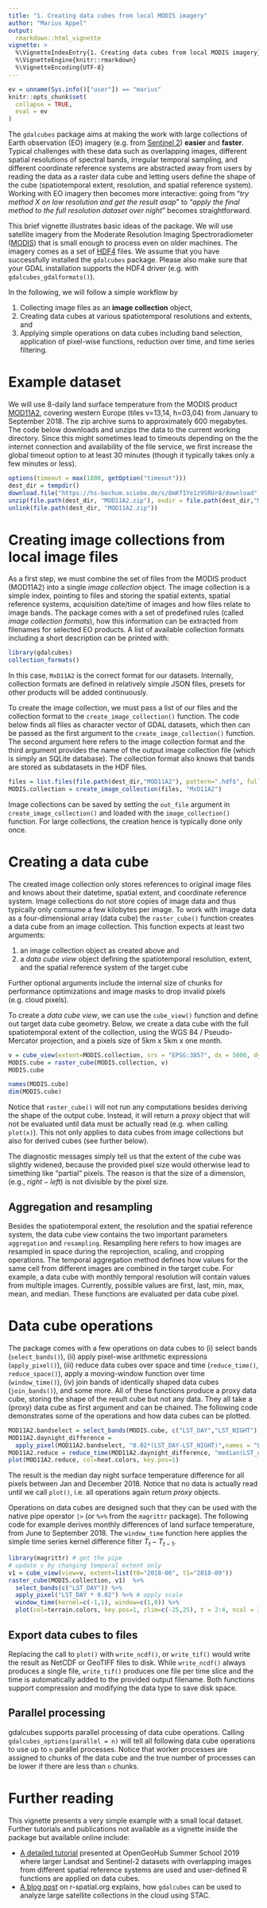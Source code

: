 ```yaml
---
title: "1. Creating data cubes from local MODIS imagery"
author: "Marius Appel"
output: 
  rmarkdown::html_vignette
vignette: >
  %\VignetteIndexEntry{1. Creating data cubes from local MODIS imagery}
  %\VignetteEngine{knitr::rmarkdown}
  %\VignetteEncoding{UTF-8}
---
```


```r
ev = unname(Sys.info()["user"]) == "marius"
knitr::opts_chunk$set(
  collapse = TRUE,
  eval = ev
)
```

The `gdalcubes` package aims at making the work with large collections of Earth observation (EO) imagery (e.g. from [Sentinel 2](https://sentinel.esa.int/web/sentinel/missions/sentinel-2)) **easier** and **faster**. Typical challenges with these data such as overlapping images, different spatial resolutions of spectral bands, irregular temporal sampling, and different coordinate reference systems are abstracted away from users by reading the data as a raster data cube and letting users define the shape of the cube (spatiotemporal extent, resolution, and spatial reference system). Working with EO imagery then becomes more interactive: going from "*try method X on low resolution and get the result asap*" to "*apply the final method to the full resolution dataset over night*" becomes straightforward.

This brief vignette illustrates basic ideas of the package. We will use satellite imagery from the Moderate Resolution Imaging Spectroradiometer ([MODIS](https://modis.gsfc.nasa.gov)) that is small enough to process even on older machines. The imagery comes as a set of [HDF4](https://support.hdfgroup.org/products/hdf4/) files. We assume that you have successfully installed the `gdalcubes` package. Please also make sure that your GDAL installation supports the HDF4 driver (e.g. with `gdalcubes_gdalformats()`).

In the following, we will follow a simple workflow by

1.  Collecting image files as an **image collection** object,
2.  Creating data cubes at various spatiotemporal resolutions and extents, and
3.  Applying simple operations on data cubes including band selection, application of pixel-wise functions, reduction over time, and time series filtering.

# Example dataset

We will use 8-daily land surface temperature from the MODIS product [MOD11A2](https://modis.gsfc.nasa.gov/data/dataprod/mod11.php), covering western Europe (tiles v=13,14, h=03,04) from January to September 2018. The zip archive sums to approximately 600 megabytes. The code below downloads and unzips the data to the current working directory. Since this might sometimes lead to timeouts depending on the the internet connection and availability of the file service, we first increase the global timeout option to at least 30 minutes (though it typically takes only a few minutes or less).

```r
options(timeout = max(1800, getOption("timeout")))
dest_dir = tempdir()
download.file("https://hs-bochum.sciebo.de/s/8mKf1Ye1z9SRUr8/download", destfile=file.path(dest_dir, "MOD11A2.zip"),mode = "wb")
unzip(file.path(dest_dir, "MOD11A2.zip"), exdir = file.path(dest_dir,"MOD11A2"))
unlink(file.path(dest_dir, "MOD11A2.zip"))
```

# Creating image collections from local image files

As a first step, we must combine the set of files from the MODIS product (MOD11A2) into a single *image collection* object. The image collection is a simple index, pointing to files and storing the spatial extents, spatial reference systems, acquisition date/time of images and how files relate to image bands. The package comes with a set of predefined rules (called *image collection formats*), how this information can be extracted from filenames for selected EO products. A list of available collection formats including a short description can be printed with:

```r
library(gdalcubes)
collection_formats()
```

In this case, `MxD11A2` is the correct format for our datasets. Internally, collection formats are defined in relatively simple JSON files, presets for other products will be added continuously.

To create the image collection, we must pass a list of our files and the collection format to the `create_image_collection()` function. The code below finds all files as character vector of GDAL datasets, which then can be passed as the first argument to the `create_image_collection()` function. The second argument here refers to the image collection format and the third argument provides the name of the output image collection file (which is simply an SQLite database). The collection format also knows that bands are stored as subdatasets in the HDF files.

```r
files = list.files(file.path(dest_dir,"MOD11A2"), pattern=".hdf$", full.names = TRUE)
MODIS.collection = create_image_collection(files, "MxD11A2")
```

Image collections can be saved by setting the `out_file` argument in `create_image_collection()` and loaded with the `image_collection()` function. For large collections, the creation hence is typically done only once.

# Creating a data cube

The created image collection only stores references to original image files and knows about their datetime, spatial extent, and coordinate reference system. Image collections do not store copies of image data and thus typically only comsume a few kilobytes per image. To work with image data as a four-dimensional array (data cube) the `raster_cube()` function creates a data cube from an image collection. This function expects at least two arguments:

1.  an image collection object as created above and
2.  a *data cube view* object defining the spatiotemporal resolution, extent, and the spatial reference system of the target cube

Further optional arguments include the internal size of chunks for performance optimizations and image masks to drop invalid pixels (e.g. cloud pixels).

To create a *data cube view*, we can use the `cube_view()` function and define out target data cube geometry. Below, we create a data cube with the full spatiotemporal extent of the collection, using the WGS 84 / Pseudo-Mercator projection, and a pixels size of 5km x 5km x one month.

```r
v = cube_view(extent=MODIS.collection, srs = "EPSG:3857", dx = 5000, dy = 5000, dt = "P1M")
MODIS.cube = raster_cube(MODIS.collection, v)
MODIS.cube

names(MODIS.cube)
dim(MODIS.cube)
```

Notice that `raster_cube()` will not run any computations besides deriving the shape of the output cube. Instead, it will return a *proxy* object that will not be evaluated until data must be actually read (e.g. when calling `plot(x)`). This not only applies to data cubes from image collections but also for derived cubes (see further below).

The diagnostic messages simply tell us that the extent of the cube was slightly widened, because the provided pixel size would otherwise lead to simething like "partial" pixels. The reason is that the size of a dimension, (e.g., $right - left$) is not divisible by the pixel size.

## Aggregation and resampling

Besides the spatiotemporal extent, the resolution and the spatial reference system, the data cube view contains the two important parameters `aggregation` and `resampling`. Resampling here refers to how images are resampled in space during the reprojection, scaling, and cropping operations. The temporal aggregation method defines how values for the same cell from different images are combined in the target cube. For example, a data cube with monthly temporal resolution will contain values from multiple images. Currently, possible values are first, last, min, max, mean, and median. These functions are evaluated per data cube pixel.

# Data cube operations

The package comes with a few operations on data cubes to (i) select bands (`select_bands()`), (ii) apply pixel-wise arithmetic expressions (`apply_pixel()`), (iii) reduce data cubes over space and time (`reduce_time()`, `reduce_space()`), apply a moving-window function over time (`window_time()`), (iv) join bands of identically shaped data cubes (`join_bands()`), and some more. All of these functions produce a proxy data cube, storing the shape of the result cube but not any data. They all take a (proxy) data cube as first argument and can be chained. The following code demonstrates some of the operations and how data cubes can be plotted.

```r
MOD11A2.bandselect = select_bands(MODIS.cube, c("LST_DAY","LST_NIGHT"))
MOD11A2.daynight_difference = 
  apply_pixel(MOD11A2.bandselect, "0.02*(LST_DAY-LST_NIGHT)",names = "LST_difference")
MOD11A2.reduce = reduce_time(MOD11A2.daynight_difference, "median(LST_difference)")
plot(MOD11A2.reduce, col=heat.colors, key.pos=1)
```

The result is the median day night surface temperature difference for all pixels between Jan and December 2018. Notice that no data is actually read until we call `plot()`, i.e. all operations again return *proxy* objects.

Operations on data cubes are designed such that they can be used with the native pipe operator `|>` (or `%>%` from the `magrittr` package). The following code for example derives monthly differences of land surface temperature, from June to September 2018. The `window_time` function here applies the simple time series kernel difference filter $T_t - T_{t-1}$.

```r
library(magrittr) # get the pipe
# update v by changing temporal extent only
v1 = cube_view(view=v, extent=list(t0="2018-06", t1="2018-09")) 
raster_cube(MODIS.collection, v1)  %>%
  select_bands(c("LST_DAY")) %>%
  apply_pixel("LST_DAY * 0.02") %>% # apply scale
  window_time(kernel=c(-1,1), window=c(1,0)) %>%
  plot(col=terrain.colors, key.pos=1, zlim=c(-25,25), t = 2:4, ncol = 3)
```

## Export data cubes to files

Replacing the call to `plot()` with `write_ncdf()`, or `write_tif()` would write the result as NetCDF or GeoTIFF files to disk. While `write_ncdf()` always produces a single file, `write_tif()` produces one file per time slice and the time is automatically added to the provided output filename. Both functions support compression and modifying the data type to save disk space.

## Parallel processing

gdalcubes supports parallel processing of data cube operations. Calling `gdalcubes_options(parallel = n)` will tell all following data cube operations to use up to `n` parallel processes. Notice that worker processes are assigned to chunks of the data cube and the true number of processes can be lower if there are less than `n` chunks.

# Further reading

This vignette presents a very simple example with a small local dataset. Further tutorials and publications not available as a vignette inside the package but available online include:

-   [A detailed tutorial](https://appelmar.github.io/opengeohub_summerschool2019/tutorial.html) presented at OpenGeoHub Summer School 2019 where larger Landsat and Sentinel-2 datasets with overlapping images from different spatial reference systems are used and user-defined R functions are applied on data cubes.\
-   [A blog post](https://r-spatial.org/r/2021/04/23/cloud-based-cubes.html) on r-spatial.org explains, how `gdalcubes` can be used to analyze large satellite collections in the cloud using STAC.
